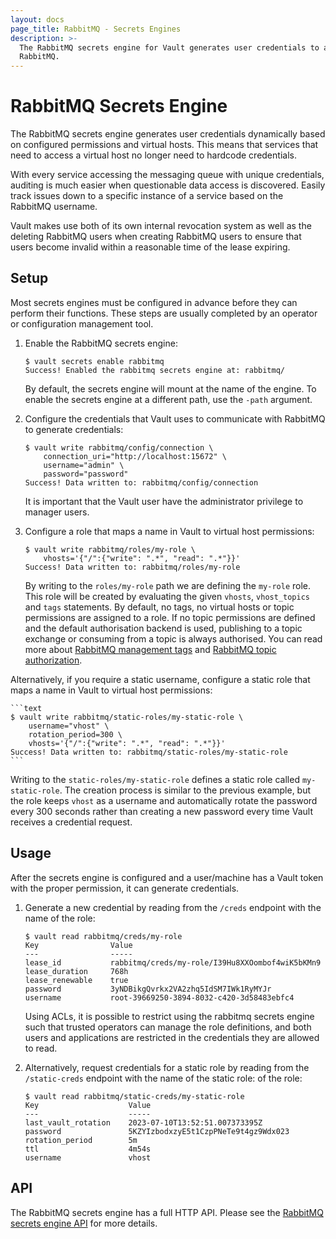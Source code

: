 ```yaml
---
layout: docs
page_title: RabbitMQ - Secrets Engines
description: >-
  The RabbitMQ secrets engine for Vault generates user credentials to access
  RabbitMQ.
---
```


# RabbitMQ Secrets Engine

The RabbitMQ secrets engine generates user credentials dynamically based on
configured permissions and virtual hosts. This means that services that need to
access a virtual host no longer need to hardcode credentials.

With every service accessing the messaging queue with unique credentials,
auditing is much easier when questionable data access is discovered. Easily
track issues down to a specific instance of a service based on the RabbitMQ
username.

Vault makes use both of its own internal revocation system as well as the
deleting RabbitMQ users when creating RabbitMQ users to ensure that users become
invalid within a reasonable time of the lease expiring.

## Setup

Most secrets engines must be configured in advance before they can perform their
functions. These steps are usually completed by an operator or configuration
management tool.

1.  Enable the RabbitMQ secrets engine:

    ```text
    $ vault secrets enable rabbitmq
    Success! Enabled the rabbitmq secrets engine at: rabbitmq/
    ```

    By default, the secrets engine will mount at the name of the engine. To
    enable the secrets engine at a different path, use the `-path` argument.

1.  Configure the credentials that Vault uses to communicate with RabbitMQ to
    generate credentials:

    ```text
    $ vault write rabbitmq/config/connection \
        connection_uri="http://localhost:15672" \
        username="admin" \
        password="password"
    Success! Data written to: rabbitmq/config/connection
    ```

    It is important that the Vault user have the administrator privilege to
    manager users.

1.  Configure a role that maps a name in Vault to virtual host permissions:

    ```text
    $ vault write rabbitmq/roles/my-role \
        vhosts='{"/":{"write": ".*", "read": ".*"}}'
    Success! Data written to: rabbitmq/roles/my-role
    ```

    By writing to the `roles/my-role` path we are defining the `my-role` role.
    This role will be created by evaluating the given `vhosts`, `vhost_topics`
    and `tags` statements. By default, no tags, no virtual hosts or topic
    permissions are assigned to a role. If no topic permissions are defined
    and the default authorisation backend is used, publishing to a topic
    exchange or consuming from a topic is always authorised. You can read
    more about [RabbitMQ management tags][rmq-perms]
    and [RabbitMQ topic authorization][rmq-topics].

  Alternatively, if you require a static username, configure a static role
  that maps a name in Vault to virtual host permissions:

    ```text
    $ vault write rabbitmq/static-roles/my-static-role \
        username="vhost" \
        rotation_period=300 \
        vhosts='{"/":{"write": ".*", "read": ".*"}}'
    Success! Data written to: rabbitmq/static-roles/my-static-role
    ```

Writing to the `static-roles/my-static-role` defines a static role called
`my-static-role`. The creation process is similar to the previous example,
but the role keeps `vhost` as a username and automatically rotate the
password every 300 seconds rather than creating a new password every time
Vault receives a credential request.

## Usage

After the secrets engine is configured and a user/machine has a Vault token with
the proper permission, it can generate credentials.

1.  Generate a new credential by reading from the `/creds` endpoint with the name
    of the role:

    ```text
    $ vault read rabbitmq/creds/my-role
    Key                Value
    ---                -----
    lease_id           rabbitmq/creds/my-role/I39Hu8XXOombof4wiK5bKMn9
    lease_duration     768h
    lease_renewable    true
    password           3yNDBikgQvrkx2VA2zhq5IdSM7IWk1RyMYJr
    username           root-39669250-3894-8032-c420-3d58483ebfc4
    ```

    Using ACLs, it is possible to restrict using the rabbitmq secrets engine
    such that trusted operators can manage the role definitions, and both users
    and applications are restricted in the credentials they are allowed to read.

1.  Alternatively, request credentials for a static role by reading from the
    `/static-creds` endpoint with the name of the static role:
    of the role:

    ```text
    $ vault read rabbitmq/static-creds/my-static-role
    Key                    Value
    ---                    -----
    last_vault_rotation    2023-07-10T13:52:51.007373395Z
    password               5KZYIzbodxzyE5t1CzpPNeTe9t4gz9Wdx023
    rotation_period        5m
    ttl                    4m54s
    username               vhost
    ```

## API

The RabbitMQ secrets engine has a full HTTP API. Please see the
[RabbitMQ secrets engine API](/vault/api-docs/secret/rabbitmq) for more
details.

[rmq-perms]: https://www.rabbitmq.com/management.html#permissions
[rmq-topics]: https://www.rabbitmq.com/access-control.html#topic-authorisation
